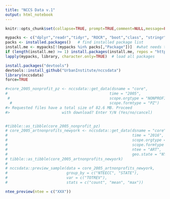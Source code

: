 ```yaml
---
title: "NCCS Data v.1"
output: html_notebook
---
```

```r
knitr::opts_chunk$set(collapse=TRUE, prompt=TRUE,comment=NULL,message=FALSE, include=TRUE, echo=FALSE, fig.width = 9, fig.height = 4)
```

```r
mypacks <- c("dplyr","readr","tidyr", "ROCR", "boot","class", "stringr","rpart")  # what packages are needed?
packs <- installed.packages()   # find installed package list
install.me <- mypacks[!(mypacks %in% packs[,"Package"])]  #what needs to be installed?
if (length(install.me) >= 1) install.packages(install.me, repos = "http://cran.us.r-project.org")   # install (if needed)
lapply(mypacks, library, character.only=TRUE)  # load all packages
```

```r
install.packages("devtools")
devtools::install_github("UrbanInstitute/nccsdata")
library(nccsdata)
force=TRUE
```
```r
#>core_2005_nonprofit_pz <- nccsdata::get_data(dsname = "core",
#                                             time = "2005",
 #                                            scope.orgtype = "NONPROFIT",
  #                                           scope.formtype = "PZ")
#> Requested files have a total size of 82.6 MB. Proceed
#>                       with download? Enter Y/N (Yes/no/cancel)


#tibble::as_tibble(core_2005_nonprofit_pz)
# core_2005_artnonprofits_newyork <- nccsdata::get_data(dsname = "core",
#                                                       time = "2016",
#                                                       scope.orgtype = "NONPROFIT",
#                                                       scope.formtype = "PZ",
#                                                       ntee = "ART",
#                                                       geo.state = "NY")
# tibble::as_tibble(core_2005_artnonprofits_newyork)
# 
# nccsdata::preview_sample(data = core_2005_artnonprofits_newyork,
#                          group_by = c("NTEECC", "STATE"),
#                          var = c("TOTREV"),
#                          stats = c("count", "mean", "max"))

ntee_preview(ntee = c("XXX"))
```
